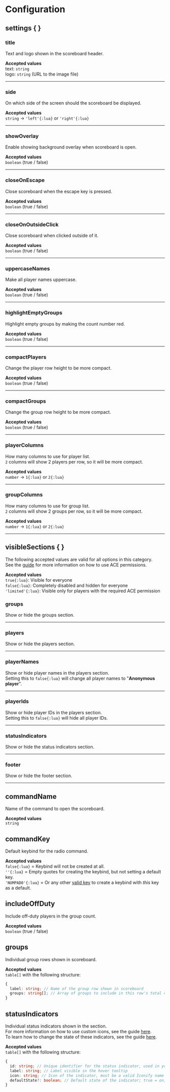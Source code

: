 # Configuration


## settings \{ \}

### title
Text and logo shown in the scoreboard header.

**Accepted values**  
text: `string`  
logo: `string` (URL to the image file)

---

### side
On which side of the screen should the scoreboard be displayed.

**Accepted values**  
`string` → `'left'{:lua}` or `'right'{:lua}`

---

### showOverlay
Enable showing background overlay when scoreboard is open.

**Accepted values**  
`boolean` (true / false)

---

### closeOnEscape
Close scoreboard when the escape key is pressed.

**Accepted values**  
`boolean` (true / false)

---

### closeOnOutsideClick
Close scoreboard when clicked outside of it.

**Accepted values**  
`boolean` (true / false)

---

### uppercaseNames
Make all player names uppercase.

**Accepted values**  
`boolean` (true / false)

---

### highlightEmptyGroups
Highlight empty groups by making the count number red.

**Accepted values**  
`boolean` (true / false)

---

### compactPlayers
Change the player row height to be more compact.

**Accepted values**  
`boolean` (true / false)

---

### compactGroups
Change the group row height to be more compact.

**Accepted values**  
`boolean` (true / false)

---

### playerColumns
How many columns to use for player list.  
`2` columns will show 2 players per row, so it will be more compact.

**Accepted values**  
`number` → `1{:lua}` or `2{:lua}`

---

### groupColumns
How many columns to use for group list.  
`2` columns will show 2 groups per row, so it will be more compact.

**Accepted values**  
`number` → `1{:lua}` or `2{:lua}`



<hr className="ac-splitter" />



## visibleSections \{ \}
The following accepted values are valid for all options in this category.  
See the [guide](./guides/ace-sections) for more information on how to use ACE permissions.

**Accepted values**  
`true{:lua}`: Visible for everyone  
`false{:lua}`: Completely disabled and hidden for everyone  
`'limited'{:lua}`: Visible only for players with the required ACE permission

### groups
Show or hide the groups section.

---

### players
Show or hide the players section.

---

### playerNames
Show or hide player names in the players section.  
Setting this to `false{:lua}` will change all player names to "**Anonymous player**".

---

### playerIds
Show or hide player IDs in the players section.  
Setting this to `false{:lua}` will hide all player IDs.

---

### statusIndicators
Show or hide the status indicators section.

---

### footer
Show or hide the footer section.



<hr className="ac-splitter" />



## commandName
Name of the command to open the scoreboard.

**Accepted values**  
`string`



## commandKey
Default keybind for the radio command.

**Accepted values**  
`false{:lua}` = Keybind will not be created at all.  
`''{:lua}` = Empty quotes for creating the keybind, but not setting a default key.  
`'NUMPAD0'{:lua}` = Or any other [valid key](https://docs.fivem.net/docs/game-references/input-mapper-parameter-ids/keyboard) to create a keybind with *this* key as a default.



## includeOffDuty
Include off-duty players in the group count.

**Accepted values**  
`boolean` (true / false)



## groups
Individual group rows shown in scoreboard.

**Accepted values**  
`table[]` with the following structure:

```ts
{
  label: string; // Name of the group row shown in scoreboard
  groups: string[]; // Array of groups to include in this row's total count
}
```



## statusIndicators
Individual status indicators shown in the section.  
For more information on how to use custom icons, see the guide [here](./issues#status-indicator-icon-is-not-showing).  
To learn how to change the state of these indicators, see the guide [here](./guides/status-indicators).

**Accepted values**  
`table[]` with the following structure:

```ts
{
  id: string; // Unique identifier for the status indicator, used in your exports to change the state
  label: string; // Label visible in the hover tooltip
  icon: string; // Icon of the indicator, must be a valid Iconify name
  defaultState?: boolean; // Default state of the indicator; true = on, false = off
}